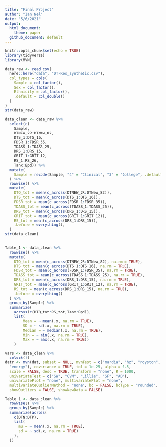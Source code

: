 ```yaml
---
title: "Final Project"
author: "Ian Nel"
date: "5/6/2021"
output: 
  html_document:
    theme: paper
  github_document: default 
---
```


```r
knitr::opts_chunk$set(echo = TRUE)
library(tidyverse)
library(MVN)
```

```r
data_raw <- read_csv(
  here::here("data", "DT-Res_synthetic.csv"),
  col_types = cols(
    Sample = col_factor(),
    Sex = col_factor(),
    Ethnicity = col_factor(),
    .default = col_double()
  )
)
str(data_raw)
```

```r

data_clean <- data_raw %>%
  select(c(
    Sample, 
    DTNEW_2R:DTNew_82, 
    DTS_1:DTS_16, 
    FDSR_1:FDSR_35, 
    TDASS_1:TDASS_25, 
    DRS_1:DRS_15,
    GRIT_1:GRIT_12,
    RS_1:RS_26,
    Tanx:Bpd)) %>% 
  mutate(
    Sample = recode(Sample, "4" = "Clinical", "3" = "College", .default = "Community")
  ) %>% 
  rowwise() %>% 
  mutate(
    DTQ_tot = mean(c_across(DTNEW_2R:DTNew_82)),
    DTS_tot = mean(c_across(DTS_1:DTS_16)),
    FDSR_tot = mean(c_across(FDSR_1:FDSR_35)),
    TDASS_tot = mean(c_across(TDASS_1:TDASS_25)),
    DRS_tot = mean(c_across(DRS_1:DRS_15)),
    GRIT_tot = mean(c_across(GRIT_1:GRIT_12)),
    RS_tot = mean(c_across(DRS_1:DRS_15)),
    .before = everything(),
  ) 
str(data_clean)
  
```
```r
Table_1 <- data_clean %>%
  rowwise() %>% 
  mutate(
    DTQ_tot = mean(c_across(DTNEW_2R:DTNew_82), na.rm = TRUE),
    DTS_tot = mean(c_across(DTS_1:DTS_16), na.rm = TRUE),
    FDSR_tot = mean(c_across(FDSR_1:FDSR_35), na.rm = TRUE),
    TDASS_tot = mean(c_across(TDASS_1:TDASS_25), na.rm = TRUE),
    DRS_tot = mean(c_across(DRS_1:DRS_15), na.rm = TRUE),
    GRIT_tot = mean(c_across(GRIT_1:GRIT_12), na.rm = TRUE),
    RS_tot = mean(c_across(DRS_1:DRS_15), na.rm = TRUE),
    .before = everything()
  ) %>% 
  group_by(Sample) %>% 
  summarize(
    across(c(DTQ_tot:RS_tot,Tanx:Bpd)), 
    list(
        Mean = ~ mean(.x, na.rm = TRUE),
        SD = ~ sd(.x, na.rm = TRUE),
        Median = ~ median(.x, na.rm = TRUE),
        Min = ~ min(.x, na.rm = TRUE),
        Max = ~ max(.x, na.rm = TRUE))
    ) 
```


```r
vars <- data_clean %>% 
  select(!)
datr <- mvn(dat, subset = NULL, mvnTest = c("mardia", "hz", "royston", "dh",
  "energy"), covariance = TRUE, tol = 1e-25, alpha = 0.5,
  scale = FALSE, desc = TRUE, transform = "none", R = 1000,
  univariateTest = c("SW", "CVM", "Lillie", "SF", "AD"),
  univariatePlot = "none", multivariatePlot = "none",
  multivariateOutlierMethod = "none", bc = FALSE, bcType = "rounded",
  showOutliers = FALSE, showNewData = FALSE)

```


```r
Table_1 <- data_clean %>% 
  rowwise() %>% 
  group_by(Sample) %>%
  summarize(across(
    c(DTN:DTP),
    list(
      mu = ~ mean(.x, na.rm = TRUE),
      sd = ~ sd(.x, na.rm = TRUE)
    ),
  ))
```

